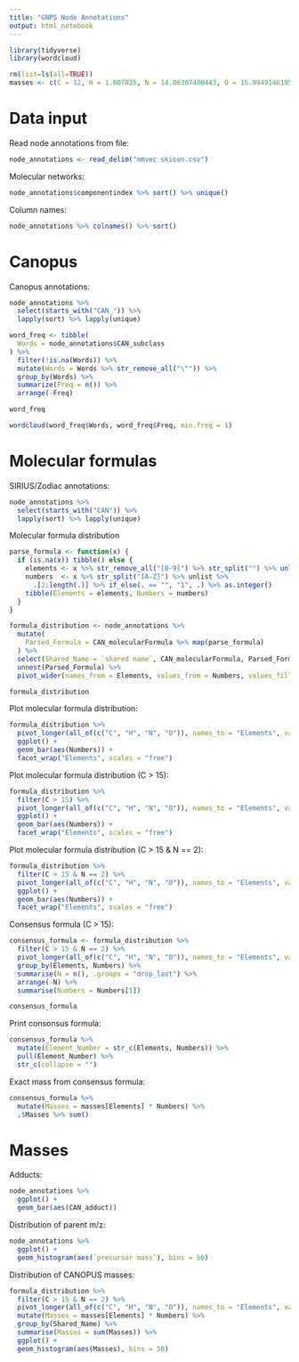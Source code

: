 ```yaml
---
title: "GNPS Node Annotations"
output: html_notebook
---
```


```r
library(tidyverse)
library(wordcloud)

rm(list=ls(all=TRUE))
masses <- c(C = 12, H = 1.007825, N = 14.00307400443, O = 15.99491461957, P = 30.973761998, S = 31.9720711744)
```

# Data input

Read node annotations from file:
```r
node_annotations <- read_delim("mmvec skicon.csv")
```

Molecular networks:
```r
node_annotations$componentindex %>% sort() %>% unique()
```

Column names:
```r
node_annotations %>% colnames() %>% sort()
```

# Canopus

Canopus annotations:
```r
node_annotations %>% 
  select(starts_with("CAN_")) %>% 
  lapply(sort) %>% lapply(unique)
```

```r
word_freq <- tibble(
  Words = node_annotations$CAN_subclass
) %>% 
  filter(!is.na(Words)) %>% 
  mutate(Words = Words %>% str_remove_all("\"")) %>% 
  group_by(Words) %>% 
  summarize(Freq = n()) %>% 
  arrange(-Freq)

word_freq
```

```r
wordcloud(word_freq$Words, word_freq$Freq, min.freq = 1)
```

# Molecular formulas

SIRIUS/Zodiac annotations:
```r
node_annotations %>% 
  select(starts_with("CAN")) %>% 
  lapply(sort) %>% lapply(unique)
```

Molecular formula distribution
```r
parse_formula <- function(x) {
  if (is.na(x)) tibble() else {
    elements <- x %>% str_remove_all("[0-9]") %>% str_split("") %>% unlist()
    numbers  <- x %>% str_split("[A-Z]") %>% unlist %>% 
      .[2:length(.)] %>% if_else(. == "", "1", .) %>% as.integer()
    tibble(Elements = elements, Numbers = numbers)
  }
}

formula_distribution <- node_annotations %>% 
  mutate(
    Parsed_Formula = CAN_molecularFormula %>% map(parse_formula)
  ) %>% 
  select(Shared_Name = `shared name`, CAN_molecularFormula, Parsed_Formula) %>% 
  unnest(Parsed_Formula) %>% 
  pivot_wider(names_from = Elements, values_from = Numbers, values_fill = 0)

formula_distribution
```

Plot molecular formula distribution:
```r
formula_distribution %>% 
  pivot_longer(all_of(c("C", "H", "N", "O")), names_to = "Elements", values_to = "Numbers") %>% 
  ggplot() +
  geom_bar(aes(Numbers)) +
  facet_wrap("Elements", scales = "free")
```

Plot molecular formula distribution (C > 15):
```r
formula_distribution %>% 
  filter(C > 15) %>% 
  pivot_longer(all_of(c("C", "H", "N", "O")), names_to = "Elements", values_to = "Numbers") %>% 
  ggplot() +
  geom_bar(aes(Numbers)) +
  facet_wrap("Elements", scales = "free")
```

Plot molecular formula distribution (C > 15 & N == 2):
```r
formula_distribution %>% 
  filter(C > 15 & N == 2) %>% 
  pivot_longer(all_of(c("C", "H", "N", "O")), names_to = "Elements", values_to = "Numbers") %>% 
  ggplot() +
  geom_bar(aes(Numbers)) +
  facet_wrap("Elements", scales = "free")
```

Consensus formula (C > 15):
```r
consensus_formula <- formula_distribution %>% 
  filter(C > 15 & N == 2) %>% 
  pivot_longer(all_of(c("C", "H", "N", "O")), names_to = "Elements", values_to = "Numbers") %>% 
  group_by(Elements, Numbers) %>% 
  summarise(N = n(), .groups = "drop_last") %>% 
  arrange(-N) %>% 
  summarise(Numbers = Numbers[1])

consensus_formula
```

Print consonsus formula:
```r
consensus_formula %>% 
  mutate(Element_Number = str_c(Elements, Numbers)) %>% 
  pull(Element_Number) %>% 
  str_c(collapse = "")
```

Exact mass from consensus formula:
```r
consensus_formula %>% 
  mutate(Masses = masses[Elements] * Numbers) %>% 
  .$Masses %>% sum()
```

# Masses

Adducts:
```r
node_annotations %>% 
  ggplot() +
  geom_bar(aes(CAN_adduct))
```

Distribution of parent m/z:
```r
node_annotations %>% 
  ggplot() +
  geom_histogram(aes(`precursor mass`), bins = 50)
```

Distribution of CANOPUS masses:
```r
formula_distribution %>% 
  filter(C > 15 & N == 2) %>% 
  pivot_longer(all_of(c("C", "H", "N", "O")), names_to = "Elements", values_to = "Numbers") %>% 
  mutate(Masses = masses[Elements] * Numbers) %>% 
  group_by(Shared_Name) %>% 
  summarise(Masses = sum(Masses)) %>% 
  ggplot() +
  geom_histogram(aes(Masses), bins = 50)
```
